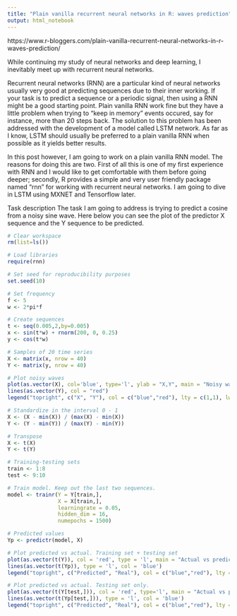 ```yaml
---
title: "Plain vanilla recurrent neural networks in R: waves prediction"
output: html_notebook
---
```


https://www.r-bloggers.com/plain-vanilla-recurrent-neural-networks-in-r-waves-prediction/

While continuing my study of neural networks and deep learning, I inevitably meet up with recurrent neural networks.

Recurrent neural networks (RNN) are a particular kind of neural networks usually very good at predicting sequences due to their inner working. If your task is to predict a sequence or a periodic signal, then using a RNN might be a good starting point. Plain vanilla RNN work fine but they have a little problem when trying to “keep in memory” events occured, say for instance, more than 20 steps back. The solution to this problem has been addressed with the development of a model called LSTM network. As far as I know, LSTM should usually be preferred to a plain vanilla RNN when possible as it yields better results.


In this post however, I am going to work on a plain vanilla RNN model. The reasons for doing this are two. First of all this is one of my first experience with RNN and I would like to get comfortable with them before going deeper; secondly, R provides a simple and very user friendly package named “rnn” for working with recurrent neural networks. I am going to dive in LSTM using MXNET and Tensorflow later.

Task description
The task I am going to address is trying to predict a cosine from a noisy sine wave. Here below you can see the plot of the predictor X sequence and the Y sequence to be predicted.

```r
# Clear workspace
rm(list=ls())

# Load libraries
require(rnn)

# Set seed for reproducibility purposes
set.seed(10)

# Set frequency
f <- 5
w <- 2*pi*f

# Create sequences
t <- seq(0.005,2,by=0.005)
x <- sin(t*w) + rnorm(200, 0, 0.25)
y <- cos(t*w)

# Samples of 20 time series
X <- matrix(x, nrow = 40)
Y <- matrix(y, nrow = 40)

# Plot noisy waves
plot(as.vector(X), col='blue', type='l', ylab = "X,Y", main = "Noisy waves")
lines(as.vector(Y), col = "red")
legend("topright", c("X", "Y"), col = c("blue","red"), lty = c(1,1), lwd = c(1,1))
```

```r
# Standardize in the interval 0 - 1
X <- (X - min(X)) / (max(X) - min(X))
Y <- (Y - min(Y)) / (max(Y) - min(Y))

# Transpose
X <- t(X)
Y <- t(Y)

# Training-testing sets
train <- 1:8
test <- 9:10
```



```r

# Train model. Keep out the last two sequences.
model <- trainr(Y = Y[train,],
                X = X[train,],
                learningrate = 0.05,
                hidden_dim = 16,
                numepochs = 1500)

# Predicted values
Yp <- predictr(model, X)

# Plot predicted vs actual. Training set + testing set
plot(as.vector(t(Y)), col = 'red', type = 'l', main = "Actual vs predicted", ylab = "Y,Yp")
lines(as.vector(t(Yp)), type = 'l', col = 'blue')
legend("topright", c("Predicted", "Real"), col = c("blue","red"), lty = c(1,1), lwd = c(1,1))

# Plot predicted vs actual. Testing set only.
plot(as.vector(t(Y[test,])), col = 'red', type='l', main = "Actual vs predicted: testing set", ylab = "Y,Yp")
lines(as.vector(t(Yp[test,])), type = 'l', col = 'blue')
legend("topright", c("Predicted", "Real"), col = c("blue","red"), lty = c(1,1), lwd = c(1,1))
```

